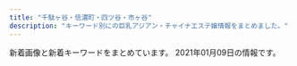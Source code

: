 ```yaml
---
title: "千駄ヶ谷・信濃町・四ツ谷・市ヶ谷"
description: "キーワード別にの巨乳アジアン・チャイナエステ嬢情報をまとめました。"
---
```


新着画像と新着キーワードをまとめています。
2021年01月09日の情報です。

<DmmAffiliateIns />
<KeywordTable
  shops={
    [
    {
        "station": "\u56db\u30c4\u8c37\u99c52\u756a\u53e3",
        "img_links": [
            "https://juno-esthe.tokyo/wp-content/uploads/2020/09/897654tiramisu.jpg",
            "https://juno-esthe.tokyo/wp-content/themes/este/img/4.jpg",
            "https://juno-esthe.tokyo/wp-content/uploads/2020/06/12345678tiramisu.jpg",
            "https://juno-esthe.tokyo/wp-content/themes/este/img/top-img04.png",
            "https://juno-esthe.tokyo/wp-content/uploads/2018/12/90876satiramisu.jpg",
            "https://juno-esthe.tokyo/wp-content/themes/este/img/call.png",
            "https://juno-esthe.tokyo/wp-content/uploads/2020/12/76tiramisu.jpg",
            "https://juno-esthe.tokyo/wp-content/uploads/2020/02/99tiramisu.jpg",
            "https://juno-esthe.tokyo/wp-content/uploads/2020/02/estrdyfugi.jpg",
            "https://juno-esthe.tokyo/wp-content/themes/este/img/tel_footer.png",
            "https://juno-esthe.tokyo/wp-content/uploads/2020/03/567tiramisu.jpg",
            "https://juno-esthe.tokyo/wp-content/themes/este/img/3.jpg",
            "https://juno-esthe.tokyo/wp-content/themes/este/img/tel_header.png",
            "https://juno-esthe.tokyo/wp-content/uploads/2020/03/8880tiramisu.jpg",
            "https://juno-esthe.tokyo/wp-content/uploads/2020/09/786544567tiramisu.jpg",
            "https://juno-esthe.tokyo/wp-content/uploads/2019/06/waerstdyfugi.jpg",
            "https://juno-esthe.tokyo/wp-content/uploads/2020/06/3456utiramisu.jpg",
            "https://juno-esthe.tokyo/wp-content/themes/este/img/top-img03.png",
            "https://juno-esthe.tokyo/wp-content/uploads/2020/07/32111tiramisu.jpg",
            "https://juno-esthe.tokyo/wp-content/themes/este/img/2.jpg",
            "https://juno-esthe.tokyo/wp-content/uploads/2020/07/897621tiramisu.jpg",
            "https://juno-esthe.tokyo/wp-content/themes/este/img/top-img02.png",
            "https://juno-esthe.tokyo/wp-content/themes/este/img/top-img05.png",
            "https://juno-esthe.tokyo/wp-content/themes/este/img/1.jpg",
            "https://juno-esthe.tokyo/wp-content/uploads/2020/07/76521tiramisu.jpg",
            "https://juno-esthe.tokyo/wp-content/themes/este/img/top-img01.png"
        ],
        "name": "\u30c6\u30a3\u30e9\u30df\u30b9",
        "url": "https://juno-esthe.tokyo/",
        "keywords": {
            "\u30bb\u30af\u30b7\u30fc": 5,
            "E": 9,
            "D": 6,
            "C": 27
        }
    },
    {
        "img_links": [
            "http://l-rlx.com/girl/00.jpg",
            "http://l-rlx.com/images/index_17.jpg",
            "http://l-rlx.com/images/03.jpg",
            "http://l-rlx.com/images/01.jpg",
            "http://l-rlx.com/images/index_14.jpg",
            "http://l-rlx.com/images/sub_09.jpg",
            "http://l-rlx.com/images/info_09.jpg",
            "http://l-rlx.com/images/staff_09.jpg",
            "http://l-rlx.com/girl/05.jpg",
            "http://l-rlx.com/images/index_02.jpg",
            "http://l-rlx.com/images/index_12.jpg",
            "http://l-rlx.com/images/index_07.jpg",
            "http://l-rlx.com/images/index_01.jpg",
            "http://l-rlx.com/girl/03.jpg",
            "http://l-rlx.com/images/index_06.jpg",
            "http://l-rlx.com/images/index_20.jpg",
            "http://l-rlx.com/girl/04.jpg",
            "http://l-rlx.com/images/index_05.jpg",
            "http://l-rlx.com/images/info.jpg",
            "http://l-rlx.com/images/02.jpg",
            "http://l-rlx.com/girl/02.jpg",
            "http://l-rlx.com/images/index_21.jpg",
            "http://l-rlx.com/girl/01.jpg",
            "http://l-rlx.com/images/rec.jpg",
            "http://l-rlx.com/images/rec_09.jpg",
            "http://l-rlx.com/images/index_04.jpg",
            "http://l-rlx.com/images/index_16.jpg",
            "http://l-rlx.com/images/index_03.jpg"
        ],
        "station": "\u56db\u8c37\u4e09\u4e01\u76ee\u99c52\u756a\u53e3",
        "name": "\u30aa\u30fc\u30ed\u30e9",
        "url": "http://l-rlx.com/",
        "keywords": {}
    },
    {
        "name": "\u5149\u540d",
        "img_links": [
            "http://aqua.jpn.cm/images/top.png",
            "http://aqua.jpn.cm/photos/sites/16/2018/01/2018011007031899.jpg",
            "http://aqua.jpn.cm/photos/sites/16/2019/02/2019020108033676.jpg",
            "http://aqua.jpn.cm/photos/sites/16/2020/12/2020120208263886.jpg",
            "http://aqua.jpn.cm/photos/sites/16/2020/12/2020120107363899.jpg",
            "http://aqua.jpn.cm/photos/sites/16/2019/04/2019042211584069.jpg",
            "http://aqua.jpn.cm/images/s_news.jpg",
            "http://aqua.jpn.cm/photos/sites/16/2020/04/2020040301184076.jpg",
            "http://aqua.jpn.cm/photos/sites/16/2018/01/2018011007031723.jpg",
            "http://aqua.jpn.cm/photos/sites/16/2018/01/2018011007031840.jpg",
            "http://aqua.jpn.cm/images/room1.jpg",
            "http://aqua.jpn.cm/images/s_pick.png",
            "http://aqua.jpn.cm/photos/sites/16/2018/03/2018031909460765.jpg",
            "http://aqua.jpn.cm/images/room4.jpg",
            "http://aqua.jpn.cm/photos/sites/16/2020/03/2020030507254950.jpg",
            "http://aqua.jpn.cm/photos/sites/16/2018/01/2018011007031429.jpg",
            "http://aqua.jpn.cm/images/mobile.jpg",
            "http://aqua.jpn.cm/images/1.jpg",
            "http://aqua.jpn.cm/images/3.jpg",
            "http://aqua.jpn.cm/images/room5.jpg",
            "http://aqua.jpn.cm/photos/sites/16/2020/10/2020100906522289.jpg",
            "http://aqua.jpn.cm/images/2.jpg",
            "http://aqua.jpn.cm/photos/sites/16/2018/05/2018052105590585.jpg",
            "http://aqua.jpn.cm/images/room3.jpg",
            "http://aqua.jpn.cm/photos/sites/16/2020/09/2020091507031094.jpg",
            "http://aqua.jpn.cm/photos/sites/16/2018/01/2018011007031662.jpg",
            "http://aqua.jpn.cm/images/room2.jpg",
            "http://aqua.jpn.cm/photos/sites/16/2020/10/2020100508293240.jpg",
            "http://aqua.jpn.cm/images/line.jpg",
            "http://aqua.jpn.cm/images/s_staff.png",
            "http://aqua.jpn.cm/photos/sites/16/2018/01/2018011007031997.jpg",
            "http://aqua.jpn.cm/photos/sites/16/2018/01/2018013112184869.jpg",
            "http://aqua.jpn.cm/photos/sites/16/2018/01/2018011007032034.jpg",
            "http://aqua.jpn.cm/photos/sites/16/2019/03/2019031107062221.jpg"
        ],
        "station": "\u56db\u8c37\u4e09\u4e01\u76ee\u99c52\u756a\u51fa\u53e3",
        "url": "http://aqua.jpn.cm/",
        "keywords": {
            "86": 147,
            "D": 294,
            "85": 147,
            "87": 42,
            "82": 21,
            "C": 126,
            "84": 42,
            "83": 21
        }
    },
    {
        "url": "http://xn--vckg5a9gug.in.net/",
        "station": "\u9eb9\u753a\u99c51\u756a\u51fa\u53e3",
        "img_links": [
            "http://xn--vckg5a9gug.in.net/images/evetop.png",
            "http://xn--vckg5a9gug.in.net/images/news.png",
            "http://xn--vckg5a9gug.in.net/images/cg03.jpg",
            "http://xn--vckg5a9gug.in.net/link/menlog.jpg",
            "http://xn--vckg5a9gug.in.net/images/cg06.jpg",
            "http://xn--vckg5a9gug.in.net/images/staff_s.png",
            "http://xn--vckg5a9gug.in.net/images/cg07.jpg",
            "http://xn--vckg5a9gug.in.net/images/top.png",
            "http://xn--vckg5a9gug.in.net/images/cg05.jpg",
            "http://xn--vckg5a9gug.in.net/images/cg04.jpg"
        ],
        "name": "Moon",
        "keywords": {}
    },
    {
        "keywords": {
            "C": 14
        },
        "station": "JR\u56db\u30c4\u8c37\u99c5\u8d64\u5742\u53e3",
        "url": "http://e-yotsuya.net/",
        "img_links": [
            "http://e-yotsuya.net/images/g8.jpg",
            "http://e-yotsuya.net/images/top2.png",
            "http://e-yotsuya.net/images/g5.jpg",
            "http://e-yotsuya.net/images/news-tit.png",
            "http://e-yotsuya.net/images/g4.jpg",
            "http://e-yotsuya.net/images/room.jpg",
            "http://e-yotsuya.net/images/news-tit1.jpg",
            "http://e-yotsuya.net/images/g12.jpg",
            "http://e-yotsuya.net/images/g3.jpg",
            "http://e-yotsuya.net/images/g10.jpg",
            "http://e-yotsuya.net/images/g1.jpg",
            "http://e-yotsuya.net/images/tite-staff.jpg",
            "http://e-yotsuya.net/images/top.jpg",
            "http://e-yotsuya.net/images/baner.jpg",
            "http://e-yotsuya.net/images/g11.jpg",
            "http://e-yotsuya.net/images/g9.jpg",
            "http://e-yotsuya.net/images/tite-staff1.jpg",
            "http://e-yotsuya.net/images/baner2.jpg",
            "http://e-yotsuya.net/images/g7.jpg",
            "http://e-yotsuya.net/images/g2.jpg",
            "http://e-yotsuya.net/images/g6.jpg",
            "http://e-yotsuya.net/images/mobile.png"
        ],
        "name": "\u30b9\u30de\u30a4\u30eb"
    },
    {
        "name": "ROSA",
        "station": "\u56db\u8c37\u4e09\u4e01\u76ee\u99c52\u756a",
        "img_links": [
            "http://e-rosa.net/images/ayaka.jpg",
            "http://e-rosa.net/images/tite-link.png",
            "http://e-rosa.net/images/005.jpg",
            "http://e-rosa.net/images/aya1.jpg",
            "http://e-rosa.net/images/kaoli.jpg",
            "http://e-rosa.net/images/girl_top.png",
            "http://e-rosa.net/images/riya.jpg",
            "http://e-rosa.net/images/meyi2.jpg",
            "http://e-rosa.net/images/risa.jpg",
            "http://e-rosa.net/images/001.jpg",
            "http://e-rosa.net/images/sejutu2.jpg",
            "http://e-rosa.net/images/yuri.jpg",
            "http://e-rosa.net/images/002.jpg",
            "http://e-rosa.net/images/misa1.jpg",
            "http://e-rosa.net/images/tite-magazine.png",
            "http://e-rosa.net/images/syuri.jpg",
            "http://e-rosa.net/images/girl_03.png",
            "http://e-rosa.net/images/right_bottom.png",
            "http://e-rosa.net/images/rimi.jpg",
            "http://e-rosa.net/images/girl_01.png",
            "http://e-rosa.net/images/g13.jpg",
            "http://e-rosa.net/images/haruka.jpg",
            "http://e-rosa.net/images/mimi.jpg",
            "http://e-rosa.net/images/y1.jpg",
            "http://e-rosa.net/images/te1.jpg",
            "http://e-rosa.net/images/te2.jpg",
            "http://e-rosa.net/images/rina2.jpg",
            "http://e-rosa.net/images/y2.jpg",
            "http://e-rosa.net/images/grande.jpg",
            "http://e-rosa.net/images/g1.jpg",
            "http://e-rosa.net/images/meyi1.jpg",
            "http://e-rosa.net/images/news_bottom.jpg",
            "http://e-rosa.net/images/yuyi.jpg",
            "http://e-rosa.net/images/sejutu1.jpg",
            "http://e-rosa.net/images/tite-staff.png",
            "http://e-rosa.net/images/sejutu5.jpg",
            "http://e-rosa.net/images/aya2.jpg",
            "http://e-rosa.net/images/006.jpg",
            "http://e-rosa.net/images/rina0.jpg",
            "http://e-rosa.net/images/yu.jpg",
            "http://e-rosa.net/images/pagetop.png",
            "http://e-rosa.net/images/009.jpg",
            "http://e-rosa.net/images/access3.jpg",
            "http://e-rosa.net/images/rina1.jpg",
            "http://e-rosa.net/images/noimage.jpg",
            "http://e-rosa.net/images/yuna.jpg",
            "http://e-rosa.net/images/sayuri.jpg",
            "http://e-rosa.net/images/003.jpg",
            "http://e-rosa.net/images/girlx_top.png",
            "http://e-rosa.net/images/sayaka.jpg",
            "http://e-rosa.net/images/right_top.png",
            "http://e-rosa.net/images/gg1.png",
            "http://e-rosa.net/images/sejutu6.jpg",
            "http://e-rosa.net/images/lola.jpg",
            "http://e-rosa.net/images/te3.jpg",
            "http://e-rosa.net/images/004.jpg",
            "http://e-rosa.net/images/k1.jpg",
            "http://e-rosa.net/images/nei_03.png",
            "http://e-rosa.net/images/news_top.jpg",
            "http://e-rosa.net/images/nei_01.png"
        ],
        "keywords": {},
        "url": "http://e-rosa.net/"
    },
    {
        "name": "\u7652\u3057\u306e\u5c4b",
        "url": "http://bimajo.ies.fun/",
        "station": "\u56db\u8c37\u4e09\u4e01\u76ee\u99c52\u756a\u51fa\u53e3",
        "keywords": {
            "C": 10,
            "86": 15,
            "D": 30,
            "85": 15
        },
        "img_links": [
            "http://bimajo.ies.fun/images/end.png",
            "http://bimajo.ies.fun/images/s_face.jpg",
            "http://bimajo.ies.fun/images/news_bj2.png",
            "http://bimajo.ies.fun/images/room3.jpg",
            "http://bimajo.ies.fun/images/room1.jpg",
            "http://bimajo.ies.fun/images/s_pick.jpg",
            "http://bimajo.ies.fun/images/s_staff.jpg",
            "http://bimajo.ies.fun/images/top.png",
            "http://bimajo.ies.fun/images/room4.jpg",
            "http://bimajo.ies.fun/images/s_news.jpg",
            "http://bimajo.ies.fun/photos/sites/71/2020/07/2020072106582415.jpg",
            "http://bimajo.ies.fun/images/room2.jpg",
            "http://bimajo.ies.fun/images/mobile.jpg",
            "http://bimajo.ies.fun/photos/sites/71/2020/09/202009020147082.jpg"
        ]
    },
    {
        "keywords": {},
        "station": "\u56db\u8c37\u4e09\u4e01\u76ee\u99c52\u756a",
        "url": "http://lakulaku.info/",
        "name": "\u767e\u5408",
        "img_links": [
            "http://lakulaku.info/images/staff/5-3.jpg",
            "http://lakulaku.info/images/staff/mari.jpg",
            "http://lakulaku.info/images/staff/rina.jpg",
            "http://lakulaku.info/img/s06.jpg",
            "http://lakulaku.info/img/5-1.jpg",
            "http://lakulaku.info/images/staff/5-1.jpg",
            "http://lakulaku.info/images/staff/ai.jpg",
            "http://lakulaku.info/img/5-5.jpg",
            "http://lakulaku.info/images/mobile.png",
            "http://lakulaku.info/images/staff/5-5.jpg",
            "http://lakulaku.info/images/staff/5-4.jpg",
            "http://lakulaku.info/images/staff/sizuka.jpg",
            "http://lakulaku.info/images/staff/yumi.jpg",
            "http://lakulaku.info/images/staff/ai-a.jpg",
            "http://lakulaku.info/images/staff/nena.jpg",
            "http://lakulaku.info/images/staff/momo.jpg",
            "http://lakulaku.info/img/rina.jpg",
            "http://lakulaku.info/images/top.jpg",
            "http://lakulaku.info/img/5-3.jpg",
            "http://lakulaku.info/img/5-4.jpg",
            "http://lakulaku.info/images/staff/s06.jpg",
            "http://lakulaku.info/img/5-2.jpg",
            "http://lakulaku.info/images/titestaff.png",
            "http://lakulaku.info/images/staff/5-2.jpg",
            "http://lakulaku.info/swf/baner.jpg",
            "http://lakulaku.info/images/newtit.png"
        ]
    },
    {
        "keywords": {
            "87": 6,
            "C": 12,
            "D": 8,
            "86": 2
        },
        "url": "http://www.bara.relaxjp.info/",
        "img_links": [
            "http://www.bara.relaxjp.info/images/slider/2.jpg",
            "http://www.bara.relaxjp.info/img/ttl_news.png",
            "http://www.bara.relaxjp.info/images/slider/1.jpg",
            "http://www.bara.relaxjp.info/img/pickup.jpg",
            "http://www.bara.relaxjp.info/img/tel.png",
            "http://www.bara.relaxjp.info/files/001.jpg",
            "http://www.bara.relaxjp.info/img/btn_side_mobile.jpg",
            "http://www.bara.relaxjp.info/files/001-02.jpg",
            "http://www.bara.relaxjp.info/files/003.jpg",
            "http://www.bara.relaxjp.info/img/goback.jpg",
            "http://www.bara.relaxjp.info/img/ttl_info.png",
            "http://www.bara.relaxjp.info/files/002-02.jpg",
            "http://www.bara.relaxjp.info/files/005.jpg",
            "http://www.bara.relaxjp.info/images/slider/3.jpg",
            "http://www.bara.relaxjp.info/img/ttl_therapist_top.png",
            "http://www.bara.relaxjp.info/files/005-02.jpg",
            "http://www.bara.relaxjp.info/files/002.jpg",
            "http://www.bara.relaxjp.info/files/003-02.jpg"
        ],
        "station": "\u56db\u8c37\u4e09\u4e01\u76ee\u99c53\u756a\u53e3",
        "name": "\u8594\u8587"
    }
]
}
/>
<DmmAffiliateScript />
